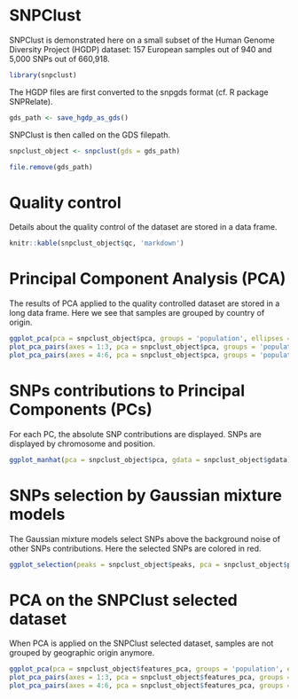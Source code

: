 <!--
%\VignetteEngine{knitr::knitr}
%\VignetteIndexEntry{SNPClust applied to Europeans}
-->

# SNPClust 

SNPClust is demonstrated here on a small subset of the Human Genome Diversity Project (HGDP) dataset: 157 European samples out of 940 and 5,000 SNPs out of 660,918.

```r
library(snpclust)
```

The HGDP files are first converted to the snpgds format (cf. R package SNPRelate).

```r
gds_path <- save_hgdp_as_gds()
```

SNPClust is then called on the GDS filepath.

```r
snpclust_object <- snpclust(gds = gds_path)
```
```r
file.remove(gds_path)
```

# Quality control

Details about the quality control of the dataset are stored in a data frame.

```r
knitr::kable(snpclust_object$qc, 'markdown')
```

# Principal Component Analysis (PCA)

The results of PCA applied to the quality controlled dataset are stored in a long data frame.
Here we see that samples are grouped by country of origin.

```r
ggplot_pca(pca = snpclust_object$pca, groups = 'population', ellipses = TRUE)
plot_pca_pairs(axes = 1:3, pca = snpclust_object$pca, groups = 'population')
plot_pca_pairs(axes = 4:6, pca = snpclust_object$pca, groups = 'population')
```

# SNPs contributions to Principal Components (PCs)

For each PC, the absolute SNP contributions are displayed. SNPs are displayed by chromosome and position.

```r
ggplot_manhat(pca = snpclust_object$pca, gdata = snpclust_object$gdata) 
```

# SNPs selection by Gaussian mixture models

The Gaussian mixture models select SNPs above the background noise of other SNPs contributions.
Here the selected SNPs are colored in red.

```r
ggplot_selection(peaks = snpclust_object$peaks, pca = snpclust_object$pca) 
```

# PCA on the SNPClust selected dataset

When PCA is applied on the SNPClust selected dataset, samples are not grouped by geographic origin anymore.

```r
ggplot_pca(pca = snpclust_object$features_pca, groups = 'population', ellipses = TRUE)
plot_pca_pairs(axes = 1:3, pca = snpclust_object$features_pca, groups = 'population')
plot_pca_pairs(axes = 4:6, pca = snpclust_object$features_pca, groups = 'population')
```
